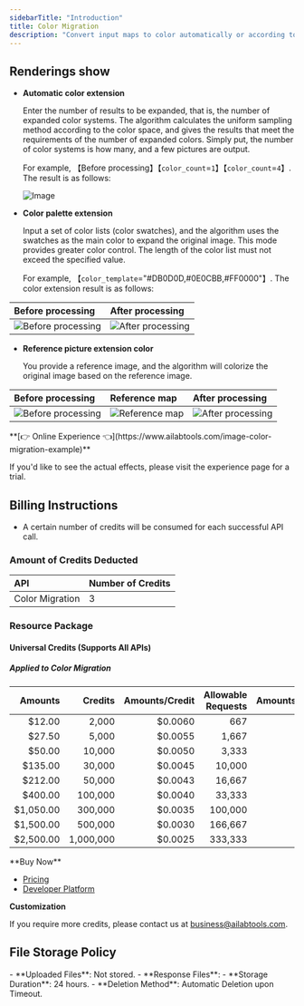 ```yaml
---
sidebarTitle: "Introduction"
title: Color Migration
description: "Convert input maps to color automatically or according to a specified color palette, while avoiding abnormal color topography in visual hotspot areas."
---
```


## Renderings show

- **Automatic color extension**

  Enter the number of results to be expanded, that is, the number of expanded color systems. The algorithm calculates the uniform sampling method according to the color space, and gives the results that meet the requirements of the number of expanded colors. Simply put, the number of color systems is how many, and a few pictures are output.

  For example, 【Before processing】【`color_count`=`1`】【`color_count`=`4`】. The result is as follows:

  ![Image](https://img.ailabtools.com/rapidapi/ColourMigration/processed-auto-splicing-3.jpg)

- **Color palette extension**

  Input a set of color lists (color swatches), and the algorithm uses the swatches as the main color to expand the original image. This mode provides greater color control. The length of the color list must not exceed the specified value.

  For example, 【`color_template`="#DB0D0D,#0E0CBB,#FF0000"】. The color extension result is as follows:

| Before processing                                                                         | After processing                                                                                  |
|:------------------------------------------------------------------------------------------|:--------------------------------------------------------------------------------------------------|
| ![Before processing](https://img.ailabtools.com/rapidapi/ColourMigration/untreated-2.jpg) | ![After processing](https://img.ailabtools.com/rapidapi/ColourMigration/processed-template-1.jpg) |

- **Reference picture extension color**

  You provide a reference image, and the algorithm will colorize the original image based on the reference image.

| Before processing                                                                         | Reference map                                                                                     | After processing                                                                                 |
|:------------------------------------------------------------------------------------------|:--------------------------------------------------------------------------------------------------|:-------------------------------------------------------------------------------------------------|
| ![Before processing](https://img.ailabtools.com/rapidapi/ColourMigration/untreated-3.jpg) | ![Reference map](https://img.ailabtools.com/rapidapi/ColourMigration/processed-ref_pic-ref-1.jpg) | ![After processing](https://img.ailabtools.com/rapidapi/ColourMigration/processed-ref_pic-1.jpg) |
<Tip>
**[👉 Online Experience 👈](https://www.ailabtools.com/image-color-migration-example)**

If you'd like to see the actual effects, please visit the experience page for a trial.
</Tip>
## Billing Instructions

- A certain number of credits will be consumed for each successful API call.

### Amount of Credits Deducted

| API             | Number of Credits |
|:----------------|:------------------|
| Color Migration | 3                 |

### Resource Package

#### Universal Credits (Supports All APIs)

##### Applied to Color Migration

|   Amounts |   Credits | Amounts/Credit | Allowable Requests | Amounts/Request |
|----------:|----------:|---------------:|-------------------:|----------------:|
|    $12.00 |     2,000 |        $0.0060 |                667 |         $0.0180 |
|    $27.50 |     5,000 |        $0.0055 |              1,667 |         $0.0165 |
|    $50.00 |    10,000 |        $0.0050 |              3,333 |         $0.0150 |
|   $135.00 |    30,000 |        $0.0045 |             10,000 |         $0.0135 |
|   $212.00 |    50,000 |        $0.0043 |             16,667 |         $0.0129 |
|   $400.00 |   100,000 |        $0.0040 |             33,333 |         $0.0120 |
| $1,050.00 |   300,000 |        $0.0035 |            100,000 |         $0.0105 |
| $1,500.00 |   500,000 |        $0.0030 |            166,667 |         $0.0090 |
| $2,500.00 | 1,000,000 |        $0.0025 |            333,333 |         $0.0075 |
<Tip>
**Buy Now**

- <a href="https://www.ailabtools.com/price?tab=developer" target="_blank">Pricing</a>
- <a href="https://www.ailabtools.com/developer-platform" target="_blank">Developer Platform</a>

**Customization**

If you require more credits, please contact us at <a href="mailto:business@ailabtools.com">business@ailabtools.com</a>.
</Tip>
## File Storage Policy
<Tip>
- **Uploaded Files**: Not stored.
- **Response Files**:
  - **Storage Duration**: 24 hours.
  - **Deletion Method**: Automatic Deletion upon Timeout.
</Tip>  